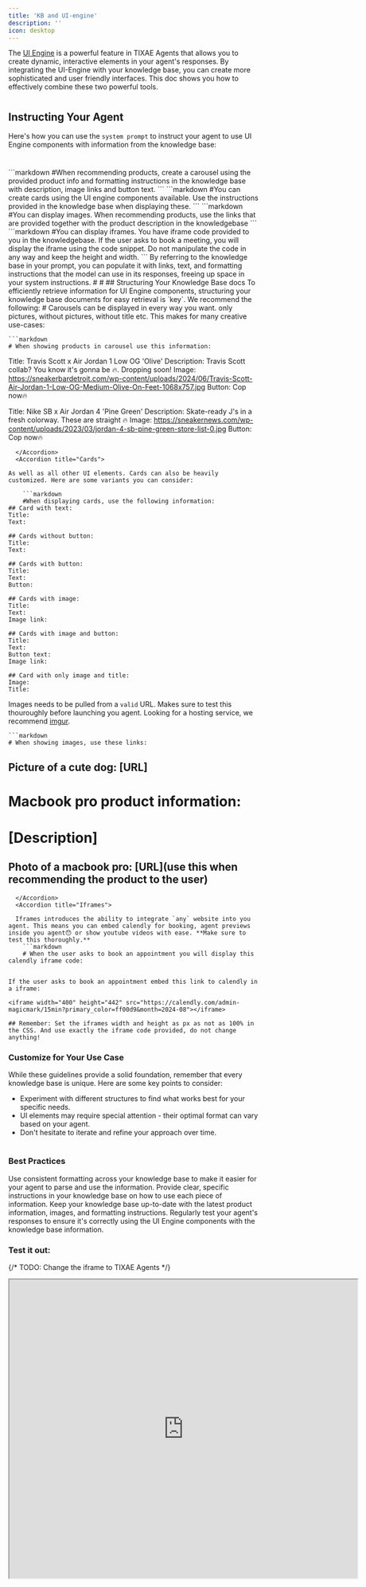 ```yaml
---
title: 'KB and UI-engine'
description: ''
icon: desktop
---
```

The [UI Engine](features/ui-engine) is a powerful feature in TIXAE Agents that allows you to create dynamic, interactive elements in your agent's responses. By integrating the UI-Engine with your knowledge base, you can create more sophisticated and user friendly interfaces. This doc shows you how to effectively combine these two powerful tools.





#
## Instructing Your Agent
Here's how you can use the `system prompt` to instruct your agent to use UI Engine components with information from the knowledge base:
#
<Tabs>
  <Tab title="Carousels">
    ```markdown
    #When recommending products, create a carousel using the provided product info and formatting instructions in the knowledge base with description, image links and button text.
    ```
  </Tab>
  <Tab title="Cards">
    ```markdown
    #You can create cards using the UI engine components available. Use the instructions provided in the knowledge base when displaying these.
    ```
  </Tab>
  <Tab title="Images">
    ```markdown
    #You can display images. When recommending products, use the links that are provided together with the product description in the knowledgebase
    ```
  </Tab>
  <Tab title="Iframes">
    ```markdown
    #You can display iframes. You have iframe code provided to you in the knowledgebase. If the user asks to book a meeting, you will display the iframe using the code snippet. Do not manipulate the code in any way and keep the height and width.
    ```
  </Tab>
</Tabs>
<Info>
  By referring to the knowledge base in your prompt, you can populate it with links, text, and formatting instructions that the model can use in its responses, freeing up space in your system instructions.
</Info>
#
#
## Structuring Your Knowledge Base docs
To efficiently retrieve information for UI Engine components, structuring your knowledge base documents for easy retrieval is `key`. We recommend the following:
#
<AccordionGroup>
  <Accordion title="Carousels">
Carousels can be displayed in every way you want. only pictures, without pictures, without title etc. This makes for many creative use-cases:

    ```markdown
    # When showing products in carousel use this information:

Title: Travis Scott x Air Jordan 1 Low OG 'Olive'
Description: Travis Scott collab? You know it's gonna be 🔥. Dropping soon!
Image: https://sneakerbardetroit.com/wp-content/uploads/2024/06/Travis-Scott-Air-Jordan-1-Low-OG-Medium-Olive-On-Feet-1068x757.jpg
Button: Cop now🔥

Title: Nike SB x Air Jordan 4 'Pine Green'
Description: Skate-ready J's in a fresh colorway. These are straight 🔥
Image: https://sneakernews.com/wp-content/uploads/2023/03/jordan-4-sb-pine-green-store-list-0.jpg
Button: Cop now🔥
```
  </Accordion>
  <Accordion title="Cards">

As well as all other UI elements. Cards can also be heavily customized. Here are some variants you can consider:

    ```markdown
    #When displaying cards, use the following information:
## Card with text:
Title:
Text:

## Cards without button:
Title:
Text:

## Cards with button:
Title:
Text:
Button:
 
## Cards with image:
Title:
Text:
Image link:

## Cards with image and button:
Title:
Text:
Button text:
Image link:

## Card with only image and title:
Image:
Title:
```
  </Accordion>
  <Accordion title="Images">

Images needs to be pulled from a `valid` URL. Makes sure to test this thouroughly before launching you agent. Looking for a hosting service, we recommend [imgur](https://img.doerig.dev/).

    ```markdown
    # When showing images, use these links:


## Picture of a cute dog: [URL]



# Macbook pro product information:

# [Description]

## Photo of a macbook pro: [URL](use this when recommending the product to the user)
```
  </Accordion>
  <Accordion title="Iframes">

  Iframes introduces the ability to integrate `any` website into you agent. This means you can embed calendly for booking, agent previews inside you agent😯 or show youtube videos with ease. **Make sure to test this thoroughly.**
    ```markdown
    # When the user asks to book an appointment you will display this calendly iframe code:


If the user asks to book an appointment embed this link to calendly in a iframe:

<iframe width="400" height="442" src="https://calendly.com/admin-magicmark/15min?primary_color=ff00d9&month=2024-08"></iframe>

## Remember: Set the iframes width and height as px as not as 100% in the CSS. And use exactly the iframe code provided, do not change anything!

```
  </Accordion>
</AccordionGroup>


<Tip>
  <h3>Customize for Your Use Case</h3>
  <p>While these guidelines provide a solid foundation, remember that every knowledge base is unique. Here are some key points to consider:</p>
  <ul>
    <li>Experiment with different structures to find what works best for your specific needs.</li>
    <li>UI elements may require special attention - their optimal format can vary based on your agent.</li>
    <li>Don't hesitate to iterate and refine your approach over time.</li>
  </ul>
</Tip>

#
### Best Practices
<CardGroup cols={2}>
  <Card title="Consistent Formatting" icon="align-left">
    Use consistent formatting across your knowledge base to make it easier for your agent to parse and use the information.
  </Card>
  <Card title="Clear Instructions" icon="clipboard-list">
    Provide clear, specific instructions in your knowledge base on how to use each piece of information.
  </Card>
  <Card title="Regular Updates" icon="arrows-rotate">
    Keep your knowledge base up-to-date with the latest product information, images, and formatting instructions.
  </Card>
  <Card title="Test Thoroughly" icon="vial">
    Regularly test your agent's responses to ensure it's correctly using the UI Engine components with the knowledge base information.
  </Card>
</CardGroup>

### Test it out:

{/* TODO: Change the iframe to TIXAE Agents */}
<iframe src="https://voiceglow.org/app/eu/render/gib2no07kqdy1f2m/iframe" width="700" height="600" style={{borderRadius: '1.2rem' }} />
>Try asking Gia to book an appointment or tell you anything about TIXAE Agents and see the UI-engine in action.